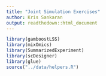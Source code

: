 ```yaml
---
title: "Joint Simulation Exercises"
author: Kris Sankaran
output: readthedown::html_document
---
```


```r
library(gamboostLSS)
library(mixOmics)
library(SummarizedExperiment)
library(scDesigner)
library(glue)
source("../data/helpers.R")
```
